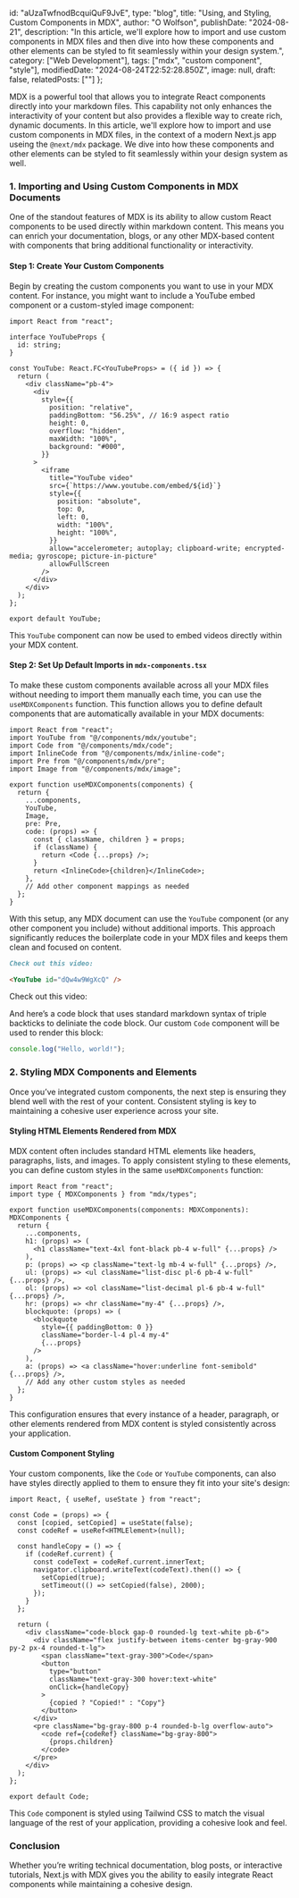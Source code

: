   id: "aUzaTwfnodBcquiQuF9JvE",
  type: "blog",
  title: "Using, and Styling, Custom Components in MDX",
  author: "O Wolfson",
  publishDate: "2024-08-21",
  description: "In this article, we'll explore how to import and use custom components in MDX files and then dive into how these components and other elements can be styled to fit seamlessly within your design system.",
  category: ["Web Development"],
  tags: ["mdx", "custom component", "style"],
  modifiedDate: "2024-08-24T22:52:28.850Z",
  image: null,
  draft: false,
  relatedPosts: [""]
};

MDX is a powerful tool that allows you to integrate React components directly into your markdown files. This capability not only enhances the interactivity of your content but also provides a flexible way to create rich, dynamic documents. In this article, we'll explore how to import and use custom components in MDX files, in the context of a modern Next.js app useing the `@next/mdx` package. We dive into how these components and other elements can be styled to fit seamlessly within your design system as well.

### 1. **Importing and Using Custom Components in MDX Documents**

One of the standout features of MDX is its ability to allow custom React components to be used directly within markdown content. This means you can enrich your documentation, blogs, or any other MDX-based content with components that bring additional functionality or interactivity.

#### **Step 1: Create Your Custom Components**

Begin by creating the custom components you want to use in your MDX content. For instance, you might want to include a YouTube embed component or a custom-styled image component:

```tsx
import React from "react";

interface YouTubeProps {
  id: string;
}

const YouTube: React.FC<YouTubeProps> = ({ id }) => {
  return (
    <div className="pb-4">
      <div
        style={{
          position: "relative",
          paddingBottom: "56.25%", // 16:9 aspect ratio
          height: 0,
          overflow: "hidden",
          maxWidth: "100%",
          background: "#000",
        }}
      >
        <iframe
          title="YouTube video"
          src={`https://www.youtube.com/embed/${id}`}
          style={{
            position: "absolute",
            top: 0,
            left: 0,
            width: "100%",
            height: "100%",
          }}
          allow="accelerometer; autoplay; clipboard-write; encrypted-media; gyroscope; picture-in-picture"
          allowFullScreen
        />
      </div>
    </div>
  );
};

export default YouTube;
```

This `YouTube` component can now be used to embed videos directly within your MDX content.

#### **Step 2: Set Up Default Imports in `mdx-components.tsx`**

To make these custom components available across all your MDX files without needing to import them manually each time, you can use the `useMDXComponents` function. This function allows you to define default components that are automatically available in your MDX documents:

```tsx
import React from "react";
import YouTube from "@/components/mdx/youtube";
import Code from "@/components/mdx/code";
import InlineCode from "@/components/mdx/inline-code";
import Pre from "@/components/mdx/pre";
import Image from "@/components/mdx/image";

export function useMDXComponents(components) {
  return {
    ...components,
    YouTube,
    Image,
    pre: Pre,
    code: (props) => {
      const { className, children } = props;
      if (className) {
        return <Code {...props} />;
      }
      return <InlineCode>{children}</InlineCode>;
    },
    // Add other component mappings as needed
  };
}
```

With this setup, any MDX document can use the `YouTube` component (or any other component you include) without additional imports. This approach significantly reduces the boilerplate code in your MDX files and keeps them clean and focused on content.

```md
Check out this video:

<YouTube id="dQw4w9WgXcQ" />
```

Check out this video:

<YouTube id="dQw4w9WgXcQ" />

And here’s a code block that uses standard markdown syntax of triple backticks to deliniate the code block. Our custom `Code` component will be used to render this block:

```js
console.log("Hello, world!");
```

### 2. **Styling MDX Components and Elements**

Once you’ve integrated custom components, the next step is ensuring they blend well with the rest of your content. Consistent styling is key to maintaining a cohesive user experience across your site.

#### **Styling HTML Elements Rendered from MDX**

MDX content often includes standard HTML elements like headers, paragraphs, lists, and images. To apply consistent styling to these elements, you can define custom styles in the same `useMDXComponents` function:

```tsx
import React from "react";
import type { MDXComponents } from "mdx/types";

export function useMDXComponents(components: MDXComponents): MDXComponents {
  return {
    ...components,
    h1: (props) => (
      <h1 className="text-4xl font-black pb-4 w-full" {...props} />
    ),
    p: (props) => <p className="text-lg mb-4 w-full" {...props} />,
    ul: (props) => <ul className="list-disc pl-6 pb-4 w-full" {...props} />,
    ol: (props) => <ol className="list-decimal pl-6 pb-4 w-full" {...props} />,
    hr: (props) => <hr className="my-4" {...props} />,
    blockquote: (props) => (
      <blockquote
        style={{ paddingBottom: 0 }}
        className="border-l-4 pl-4 my-4"
        {...props}
      />
    ),
    a: (props) => <a className="hover:underline font-semibold" {...props} />,
    // Add any other custom styles as needed
  };
}
```

This configuration ensures that every instance of a header, paragraph, or other elements rendered from MDX content is styled consistently across your application.

#### **Custom Component Styling**

Your custom components, like the `Code` or `YouTube` components, can also have styles directly applied to them to ensure they fit into your site's design:

```tsx
import React, { useRef, useState } from "react";

const Code = (props) => {
  const [copied, setCopied] = useState(false);
  const codeRef = useRef<HTMLElement>(null);

  const handleCopy = () => {
    if (codeRef.current) {
      const codeText = codeRef.current.innerText;
      navigator.clipboard.writeText(codeText).then(() => {
        setCopied(true);
        setTimeout(() => setCopied(false), 2000);
      });
    }
  };

  return (
    <div className="code-block gap-0 rounded-lg text-white pb-6">
      <div className="flex justify-between items-center bg-gray-900 py-2 px-4 rounded-t-lg">
        <span className="text-gray-300">Code</span>
        <button
          type="button"
          className="text-gray-300 hover:text-white"
          onClick={handleCopy}
        >
          {copied ? "Copied!" : "Copy"}
        </button>
      </div>
      <pre className="bg-gray-800 p-4 rounded-b-lg overflow-auto">
        <code ref={codeRef} className="bg-gray-800">
          {props.children}
        </code>
      </pre>
    </div>
  );
};

export default Code;
```

This `Code` component is styled using Tailwind CSS to match the visual language of the rest of your application, providing a cohesive look and feel.

### Conclusion

Whether you’re writing technical documentation, blog posts, or interactive tutorials, Next.js with MDX gives you the ability to easily integrate React components while maintaining a cohesive design.